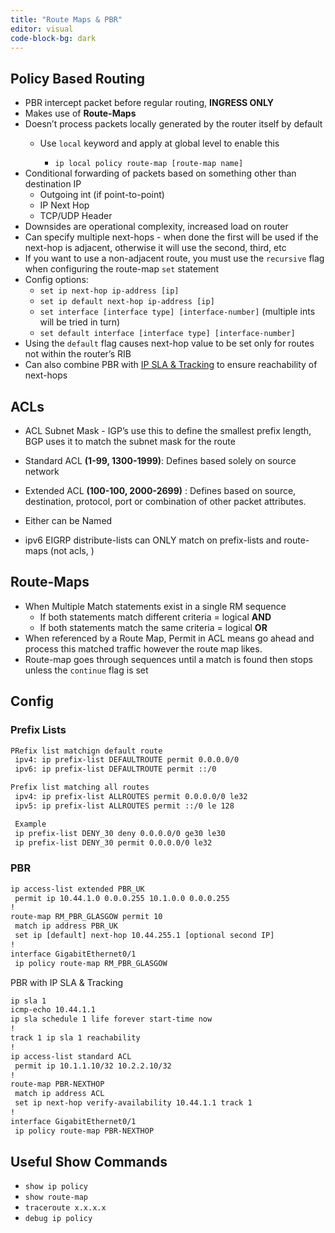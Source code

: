 ```yaml
---
title: "Route Maps & PBR"
editor: visual
code-block-bg: dark
---
```


## Policy Based Routing

-   PBR intercept packet before regular routing, **INGRESS ONLY**
-   Makes use of **Route-Maps**
-   Doesn't process packets locally generated by the router itself by default
    -   Use `local` keyword and apply at global level to enable this

        -   `ip local policy route-map [route-map name]`
-   Conditional forwarding of packets based on something other than destination IP
    -   Outgoing int (if point-to-point)
    -   IP Next Hop
    -   TCP/UDP Header
-   Downsides are operational complexity, increased load on router
-   Can specify multiple next-hops - when done the first will be used if the next-hop is adjacent, otherwise it will use the second, third, etc
-   If you want to use a non-adjacent route, you must use the `recursive` flag when configuring the route-map `set` statement
-   Config options:
    -   `set ip next-hop ip-address [ip]`
    -   `set ip default next-hop ip-address [ip]`
    -   `set interface [interface type] [interface-number]` (multiple ints will be tried in turn)
    -   `set default interface [interface type] [interface-number]`
-   Using the `default` flag causes next-hop value to be set only for routes not within the router’s RIB
-   Can also combine PBR with [IP SLA & Tracking](https://brunbattery.github.io/NetworkNotes/IP%20SLA%20&%20Tracking.html) to ensure reachability of next-hops

## ACLs

-   ACL Subnet Mask - IGP's use this to define the smallest prefix length, BGP uses it to match the subnet mask for the route

-   Standard ACL **(1-99, 1300-1999)**: Defines based solely on source network

-   Extended ACL **(100-100, 2000-2699)** : Defines based on source, destination, protocol, port or combination of other packet attributes.

-   Either can be Named

-   ipv6 EIGRP distribute-lists can ONLY match on prefix-lists and route-maps (not acls, )

## Route-Maps

-   When Multiple Match statements exist in a single RM sequence
    -   If both statements match different criteria = logical **AND**
    -   If both statements match the same criteria = logical **OR**
-   When referenced by a Route Map, Permit in ACL means go ahead and process this matched traffic however the route map likes.
-   Route-map goes through sequences until a match is found then stops unless the `continue` flag is set

## 

## Config

### Prefix Lists

``` default
PRefix list matchign default route
 ipv4: ip prefix-list DEFAULTROUTE permit 0.0.0.0/0                          (The quad 0 matches anything the /0 only matches the default route)
 ipv6: ip prefix-list DEFAULTROUTE permit ::/0

Prefix list matching all routes
 ipv4: ip prefix-list ALLROUTES permit 0.0.0.0/0 le32                        (The quad 0 matches anything and the le32 states so long as the mask is less than 32)
 ipv5: ip prefix-list ALLROUTES permit ::/0 le 128

 Example
 ip prefix-list DENY_30 deny 0.0.0.0/0 ge30 le30                            - This matches and denies all /30 routes (point-to-point)
 ip prefix-list DENY_30 permit 0.0.0.0/0 le32                               - This matches and permits all other routes.
```

### PBR

``` default
ip access-list extended PBR_UK
 permit ip 10.44.1.0 0.0.0.255 10.1.0.0 0.0.0.255
!
route-map RM_PBR_GLASGOW permit 10
 match ip address PBR_UK
 set ip [default] next-hop 10.44.255.1 [optional second IP]
!
interface GigabitEthernet0/1
 ip policy route-map RM_PBR_GLASGOW
```

PBR with IP SLA & Tracking

``` default
ip sla 1
icmp-echo 10.44.1.1
ip sla schedule 1 life forever start-time now
!
track 1 ip sla 1 reachability
!
ip access-list standard ACL
 permit ip 10.1.1.10/32 10.2.2.10/32
!
route-map PBR-NEXTHOP
 match ip address ACL
 set ip next-hop verify-availability 10.44.1.1 track 1
!
interface GigabitEthernet0/1
 ip policy route-map PBR-NEXTHOP
```

## Useful Show Commands

-   `show ip policy`
-   `show route-map`
-   `traceroute x.x.x.x`
-   `debug ip policy`
